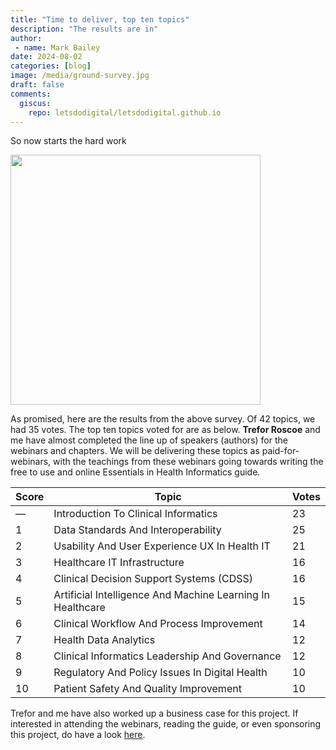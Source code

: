 ```yaml
---
title: "Time to deliver, top ten topics"
description: "The results are in"
author:
 - name: Mark Bailey
date: 2024-08-02
categories: [blog]
image: /media/ground-survey.jpg
draft: false
comments:
  giscus: 
    repo: letsdodigital/letsdodigital.github.io
---
```


So now starts the hard work

![](/media/ground-survey.jpg){height=400px fig-align="center" fig-alt="Three men undertaking a ground survey"}

As promised, here are the results from the above survey. Of 42 topics, we had 35 votes. The top ten topics voted for are as below. **Trefor Roscoe** and me have almost completed the line up of speakers (authors) for the webinars and chapters. We will be delivering these topics as paid-for-webinars, with the teachings from these webinars going towards writing the free to use and online Essentials in Health Informatics guide.

|Score|Topic|Votes|
|---|---|---|
|---|Introduction To Clinical Informatics|23|
|1|Data Standards And Interoperability|25|
|2|Usability And User Experience UX In Health IT|21|
|3|Healthcare IT Infrastructure|16|
|4|Clinical Decision Support Systems (CDSS)|16|
|5|Artificial Intelligence And Machine Learning In Healthcare|15|
|6|Clinical Workflow And Process Improvement|14|
|7|Health Data Analytics|12|
|8|Clinical Informatics Leadership And Governance|12|
|9|Regulatory And Policy Issues In Digital Health|10|
|10|Patient Safety And Quality Improvement|10|

Trefor and me have also worked up a business case for this project. If interested in attending the webinars, reading the guide, or even sponsoring this project, do have a look [here](https://letsdodigital.org/eohi/business-case.html).
